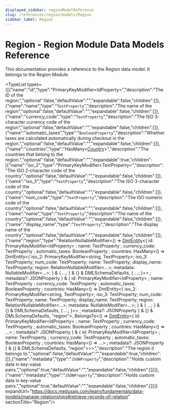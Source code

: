 ```yaml
---
displayed_sidebar: regionModelReference
slug: /references/region/models/Region
sidebar_label: Region
---
```



# Region - Region Module Data Models Reference

This documentation provides a reference to the Region data model. It belongs to the Region Module.

<TypeList types={[{"name":"id","type":"PrimaryKeyModifier&#60;IdProperty&#62;","description":"The ID of the region.","optional":false,"defaultValue":"","expandable":false,"children":[]},{"name":"name","type":"`TextProperty`","description":"The name of the region","optional":false,"defaultValue":"","expandable":false,"children":[]},{"name":"currency_code","type":"`TextProperty`","description":"The ISO 3-character currency code of the region","optional":false,"defaultValue":"","expandable":false,"children":[]},{"name":"automatic_taxes","type":"`BooleanProperty`","description":"Whether taxes are calculated automatically during checkout in the region.","optional":false,"defaultValue":"","expandable":false,"children":[]},{"name":"countries","type":"HasMany&#60;[Country](../region_models.Country/page.mdx)&#62;","description":"The countries that belong to the region.","optional":false,"defaultValue":"","expandable":true,"children":[{"name":"iso_2","type":"PrimaryKeyModifier&#60;TextProperty&#62;","description":"The ISO 2-character code of the country","optional":false,"defaultValue":"","expandable":false,"children":[]},{"name":"iso_3","type":"`TextProperty`","description":"The ISO 3-character code of the country","optional":false,"defaultValue":"","expandable":false,"children":[]},{"name":"num_code","type":"`TextProperty`","description":"The ISO numeric code of the country","optional":false,"defaultValue":"","expandable":false,"children":[]},{"name":"name","type":"`TextProperty`","description":"The name of the country","optional":false,"defaultValue":"","expandable":false,"children":[]},{"name":"display_name","type":"`TextProperty`","description":"The display name of the country","optional":false,"defaultValue":"","expandable":false,"children":[]},{"name":"region","type":"RelationNullableModifier&#60;() => [DmlEntity](../../../dml/entity/classes/dml.entity.DmlEntity/page.mdx)&#60;&#123; id: PrimaryKeyModifier&#60;IdProperty&#62; ; name: TextProperty ; currency_code: TextProperty ; automatic_taxes: BooleanProperty ; countries: HasMany&#60;() => DmlEntity<{ iso_2: PrimaryKeyModifier<string, TextProperty>; iso_3: TextProperty; num_code: TextProperty; name: TextProperty; display_name: TextProperty; region: RelationNullableModifier<...>; metadata: NullableModifier<...>; } & { ...; } & {} & DMLSchemaDefaults, { ...; }>&#62; ; metadata?: JSONProperty  &#125; & &#123; id: PrimaryKeyModifier&#60;IdProperty&#62; ; name: TextProperty ; currency_code: TextProperty ; automatic_taxes: BooleanProperty ; countries: HasMany&#60;() => DmlEntity<{ iso_2: PrimaryKeyModifier<string, TextProperty>; iso_3: TextProperty; num_code: TextProperty; name: TextProperty; display_name: TextProperty; region: RelationNullableModifier<...>; metadata: NullableModifier<...>; } & { ...; } & {} & DMLSchemaDefaults, { ...; }>&#62; ; metadata?: JSONProperty  &#125; & {} & DMLSchemaDefaults, \"region\"&#62;, BelongsTo&#60;() => [DmlEntity](../../../dml/entity/classes/dml.entity.DmlEntity/page.mdx)&#60;&#123; id: PrimaryKeyModifier&#60;IdProperty&#62; ; name: TextProperty ; currency_code: TextProperty ; automatic_taxes: BooleanProperty ; countries: HasMany&#60;() => ...&#62; ; metadata?: JSONProperty  &#125; & &#123; id: PrimaryKeyModifier&#60;IdProperty&#62; ; name: TextProperty ; currency_code: TextProperty ; automatic_taxes: BooleanProperty ; countries: HasMany&#60;() => ...&#62; ; metadata?: JSONProperty  &#125; & {} & DMLSchemaDefaults, \"region\"&#62;&#62;&#62;","description":"The region it belongs to.","optional":false,"defaultValue":"","expandable":true,"children":[]},{"name":"metadata","type":"`JSONProperty`","description":"Holds custom data in key-value pairs.","optional":true,"defaultValue":"","expandable":false,"children":[]}]},{"name":"metadata","type":"`JSONProperty`","description":"Holds custom data in key-value pairs.","optional":true,"defaultValue":"","expandable":false,"children":[]}]} expandUrl="https://docs.medusajs.com/learn/fundamentals/data-models/manage-relationships#retrieve-records-of-relation" sectionTitle="Region"/>
